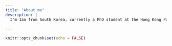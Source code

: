 ```yaml
---
title: "About me"
description: |
  I'm Ian from South Korea, currently a PhD student at the Hong Kong Polytechnic University doing research on linguistic typology.
  
---
```


```r
knitr::opts_chunk$set(echo = FALSE)
```

